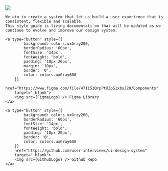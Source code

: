 
<Meta title="Design System/Intro" />

<div style={{ width: '50%', margin: '0 auto', textAlign: 'center'}}>
    <img src={ImageFile} />

    We aim to create a system that let us build a user experience that is consistent, flexible and scalable. 
    This style guide is living documentati`on that will be updated as we continue to evolve and improve our design system.

    <a type="button" style={{ 
            background: colors.uxGray200,
            borderRadius: '60px', 
            fontSize: '14px', 
            fontWeight: 'bold', 
            padding: '10px 20px', 
            margin: '10px',
            border: '0', 
            color: colors.uxGray600
        }} 
        href="https://www.figma.com/file/471iS3QrpPtXZpS1xbsJ20/Components" 
        target="_blank">
        <img src={FigmaLogo} /> Figma Library
    </a>

    <a type="button" style={{ 
            background: colors.uxGray200,
            borderRadius: '60px', 
            fontSize: '14px', 
            fontWeight: 'bold', 
            padding: '10px 20px', 
            border: '0', 
            color: colors.uxGray600
        }} 
        href="https://github.com/user-interviews/ui-design-system" 
        target="_blank">
        <img src={GithubLogo} /> Github Repo
    </a>
</div>